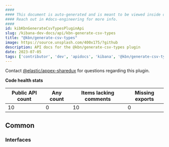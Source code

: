```yaml
---
####
#### This document is auto-generated and is meant to be viewed inside our experimental, new docs system.
#### Reach out in #docs-engineering for more info.
####
id: kibKbnGenerateCsvTypesPluginApi
slug: /kibana-dev-docs/api/kbn-generate-csv-types
title: "@kbn/generate-csv-types"
image: https://source.unsplash.com/400x175/?github
description: API docs for the @kbn/generate-csv-types plugin
date: 2023-07-05
tags: ['contributor', 'dev', 'apidocs', 'kibana', '@kbn/generate-csv-types']
---
```




Contact [@elastic/appex-sharedux](https://github.com/orgs/elastic/teams/appex-sharedux) for questions regarding this plugin.

**Code health stats**

| Public API count  | Any count | Items lacking comments | Missing exports |
|-------------------|-----------|------------------------|-----------------|
| 10 | 0 | 10 | 0 |

## Common

### Interfaces
<DocDefinitionList data={kbnGenerateCsvTypesObj.common.interfaces}/>

